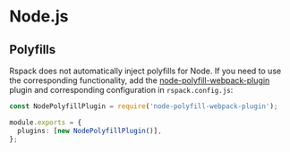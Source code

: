 # Node.js

## Polyfills

Rspack does not automatically inject polyfills for Node. If you need to use the corresponding functionality, add the [node-polyfill-webpack-plugin](https://www.npmjs.com/package/node-polyfill-webpack-plugin) plugin and corresponding configuration in `rspack.config.js`:

```ts title="rspack.config.js"
const NodePolyfillPlugin = require('node-polyfill-webpack-plugin');

module.exports = {
  plugins: [new NodePolyfillPlugin()],
};
```
